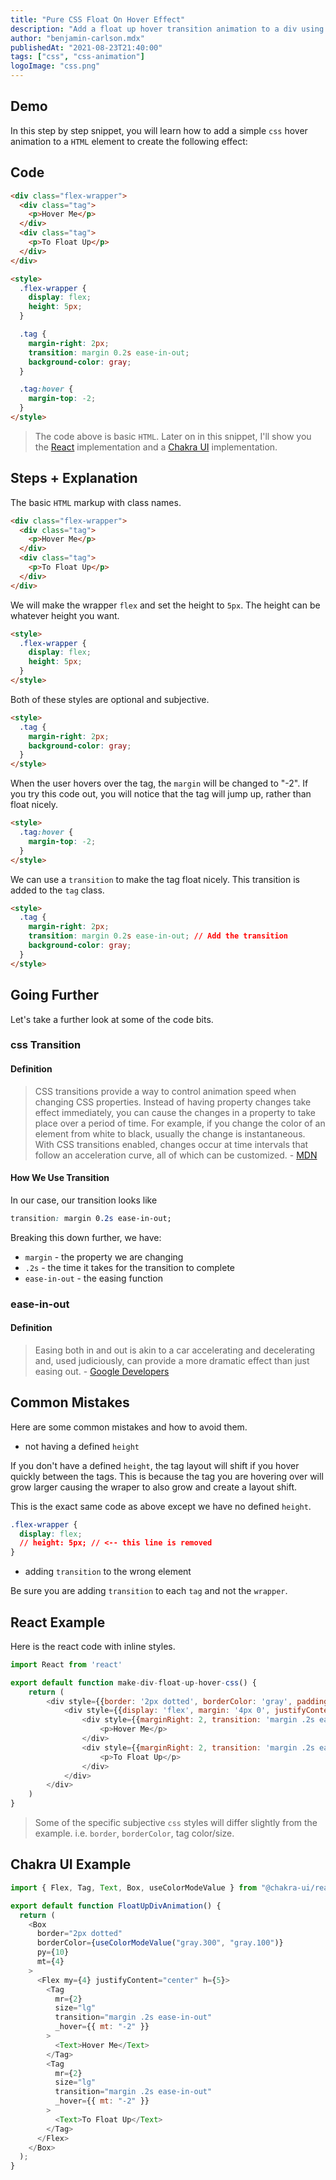 ```yaml
---
title: "Pure CSS Float On Hover Effect"
description: "Add a float up hover transition animation to a div using css."
author: "benjamin-carlson.mdx"
publishedAt: "2021-08-23T21:40:00"
tags: ["css", "css-animation"]
logoImage: "css.png"
---
```


## Demo

In this step by step snippet, you will learn how to add a simple `css` hover animation to a `HTML` element to create the following effect:

<FloatUpDivAnimation />

## Code

```html
<div class="flex-wrapper">
  <div class="tag">
    <p>Hover Me</p>
  </div>
  <div class="tag">
    <p>To Float Up</p>
  </div>
</div>

<style>
  .flex-wrapper {
    display: flex;
    height: 5px;
  }

  .tag {
    margin-right: 2px;
    transition: margin 0.2s ease-in-out;
    background-color: gray;
  }

  .tag:hover {
    margin-top: -2;
  }
</style>
```

> The code above is basic `HTML`. Later on in this snippet, I'll show you the [React](https://reactjs.org/) implementation and a [Chakra UI](https://chakra-ui.com/) implementation.

## Steps + Explanation

<Step number="1" title="Add The HTML Markup" />

The basic `HTML` markup with class names.

```html
<div class="flex-wrapper">
  <div class="tag">
    <p>Hover Me</p>
  </div>
  <div class="tag">
    <p>To Float Up</p>
  </div>
</div>
```

<Step number="2" title="Define The Wrapper CSS" />

We will make the wrapper `flex` and set the height to `5px`. The height can be whatever height you want.

```html
<style>
  .flex-wrapper {
    display: flex;
    height: 5px;
  }
</style>
```

<Step number="3" title="Define The Tag CSS" />

Both of these styles are optional and subjective.

```html
<style>
  .tag {
    margin-right: 2px;
    background-color: gray;
  }
</style>
```

<Step number="4" title="Create The Hover State" />

When the user hovers over the tag, the `margin` will be changed to "-2". If you try this code out, you will notice that the tag will jump up, rather than float nicely.

```html
<style>
  .tag:hover {
    margin-top: -2;
  }
</style>
```

<Step number="5" title="Add The CSS Transition" />

We can use a `transition` to make the tag float nicely. This transition is added to the `tag` class.

```html
<style>
  .tag {
    margin-right: 2px;
    transition: margin 0.2s ease-in-out; // Add the transition
    background-color: gray;
  }
</style>
```

## Going Further

Let's take a further look at some of the code bits.

### css Transition

#### Definition

> CSS transitions provide a way to control animation speed when changing CSS properties. Instead of having property changes take effect immediately, you can cause the changes in a property to take place over a period of time. For example, if you change the color of an element from white to black, usually the change is instantaneous. With CSS transitions enabled, changes occur at time intervals that follow an acceleration curve, all of which can be customized. - [MDN](https://developer.mozilla.org/en-US/docs/Web/CSS/CSS_Transitions/Using_CSS_transitions)

#### How We Use Transition

In our case, our transition looks like

```css
transition: margin 0.2s ease-in-out;
```

Breaking this down further, we have:

- `margin` - the property we are changing
- `.2s` - the time it takes for the transition to complete
- `ease-in-out` - the easing function

### ease-in-out

#### Definition

> Easing both in and out is akin to a car accelerating and decelerating and, used judiciously, can provide a more dramatic effect than just easing out. - [Google Developers](https://developers.google.com/web/fundamentals/design-and-ux/animations/the-basics-of-easing)

## Common Mistakes

Here are some common mistakes and how to avoid them.

- not having a defined `height`

If you don't have a defined `height`, the tag layout will shift if you hover quickly between the tags. This is because the tag you are hovering over will grow larger causing the wraper to also grow and create a layout shift.

<FloatUpDivAnimationNoHeight />

This is the exact same code as above except we have no defined `height`.

```css
.flex-wrapper {
  display: flex;
  // height: 5px; // <-- this line is removed
}
```

- adding `transition` to the wrong element

Be sure you are adding `transition` to each `tag` and not the `wrapper`.

## React Example

Here is the react code with inline styles.

```javascript
import React from 'react'

export default function make-div-float-up-hover-css() {
    return (
        <div style={{border: '2px dotted', borderColor: 'gray', padding: '10px 0', marginTop: '4px'}}>
            <div style={{display: 'flex', margin: '4px 0', justifyContent: 'center', height: 5}}>
                <div style={{marginRight: 2, transition: 'margin .2s ease-in-out'}} _hover={{marginTop: 2}}>
                    <p>Hover Me</p>
                </div>
                <div style={{marginRight: 2, transition: 'margin .2s ease-in-out'}} _hover={{marginTop: 2}}>
                    <p>To Float Up</p>
                </div>
            </div>
        </div>
    )
}
```

> Some of the specific subjective `css` styles will differ slightly from the example. i.e. `border`, `borderColor`, tag color/size.

## Chakra UI Example

```javascript
import { Flex, Tag, Text, Box, useColorModeValue } from "@chakra-ui/react";

export default function FloatUpDivAnimation() {
  return (
    <Box
      border="2px dotted"
      borderColor={useColorModeValue("gray.300", "gray.100")}
      py={10}
      mt={4}
    >
      <Flex my={4} justifyContent="center" h={5}>
        <Tag
          mr={2}
          size="lg"
          transition="margin .2s ease-in-out"
          _hover={{ mt: "-2" }}
        >
          <Text>Hover Me</Text>
        </Tag>
        <Tag
          mr={2}
          size="lg"
          transition="margin .2s ease-in-out"
          _hover={{ mt: "-2" }}
        >
          <Text>To Float Up</Text>
        </Tag>
      </Flex>
    </Box>
  );
}
```
